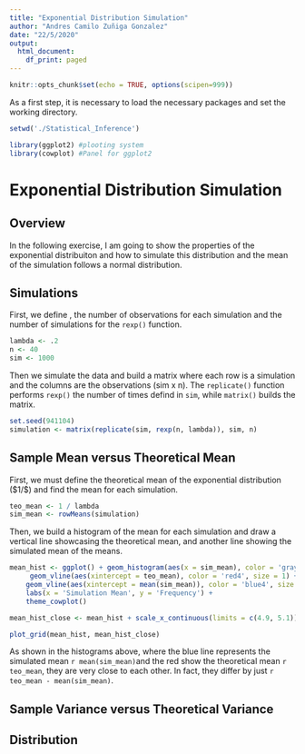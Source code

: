```yaml
---
title: "Exponential Distribution Simulation"
author: "Andres Camilo Zuñiga Gonzalez"
date: "22/5/2020"
output:
  html_document:
    df_print: paged
---
```


```r
knitr::opts_chunk$set(echo = TRUE, options(scipen=999))
```

As a first step, it is necessary to load the necessary packages and set the working directory.
```r
setwd('./Statistical_Inference')
```
```r
library(ggplot2) #plooting system
library(cowplot) #Panel for ggplot2
```

# Exponential Distribution Simulation

## Overview
In the following exercise, I am going to show the properties of the exponential distribuiton and how to simulate this distribution and the mean of the simulation follows a normal distribution.

## Simulations
First, we define \lambda, the number of observations for each simulation and the number of simulations for the `rexp()` function.
```r
lambda <- .2
n <- 40
sim <- 1000
```

Then we simulate the data and build a matrix where each row is a simulation and the columns are the observations (sim x n). The `replicate()` function performs `rexp()` the number of times defind in `sim`, while `matrix()` builds the matrix.
```r
set.seed(941104)
simulation <- matrix(replicate(sim, rexp(n, lambda)), sim, n)
```

## Sample Mean versus Theoretical Mean
First, we must define the theoretical mean of the exponential distribution ($1/\lambda $) and find the mean for each simulation.
```r
teo_mean <- 1 / lambda
sim_mean <- rowMeans(simulation)
```

Then, we build a histogram of the mean for each simulation and draw a vertical line showcasing the theoretical mean, and another line showing the simulated mean of the means.
```r
mean_hist <- ggplot() + geom_histogram(aes(x = sim_mean), color = 'gray', fill = 'lightgrey') +
     geom_vline(aes(xintercept = teo_mean), color = 'red4', size = 1) +
    geom_vline(aes(xintercept = mean(sim_mean)), color = 'blue4', size = 1) +
    labs(x = 'Simulation Mean', y = 'Frequency') +
    theme_cowplot()

mean_hist_close <- mean_hist + scale_x_continuous(limits = c(4.9, 5.1))

plot_grid(mean_hist, mean_hist_close)
```

As shown in the histograms above, where the blue line represents the simulated mean `r mean(sim_mean)`and the red show the theoretical mean `r teo_mean`, they are very close to each other. In fact, they differ by just `r teo_mean - mean(sim_mean)`.

## Sample Variance versus Theoretical Variance

## Distribution
